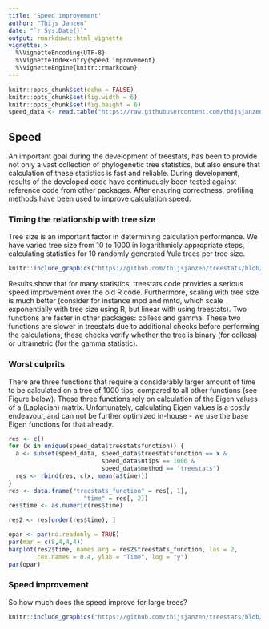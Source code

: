 ```yaml
---
title: 'Speed improvement'
author: "Thijs Janzen"
date: "`r Sys.Date()`"
output: rmarkdown::html_vignette
vignette: >
  %\VignetteEncoding{UTF-8}
  %\VignetteIndexEntry{Speed improvement}
  %\VignetteEngine{knitr::rmarkdown}
---
```


```r
knitr::opts_chunk$set(echo = FALSE)
knitr::opts_chunk$set(fig.width = 6)
knitr::opts_chunk$set(fig.height = 6)
speed_data <- read.table("https://raw.githubusercontent.com/thijsjanzen/treestats-scripts/main/Figure_S3_S4/timings.txt", header = TRUE)

```

## Speed

An important goal during the development of treestats, has been to
provide not only a vast collection of phylogenetic tree statistics, but
also ensure that calculation of these statistics is fast and reliable.
During development, results of the developed code have continuously been
tested against reference code from other packages. After ensuring
correctness, profiling methods have been used to improve calculation
speed.

### Timing the relationship with tree size

Tree size is an important factor in determining calculation performance.
We have varied tree size from 10 to 1000 in logarithmicly appropriate
steps, calculating statistics for 10 randomly generated Yule trees per
tree size.

```r
knitr::include_graphics("https://github.com/thijsjanzen/treestats/blob/main/layout/Figure_S3.png?raw=true")
```

Results show that for many statistics, treestats code provides a serious speed
improvement over the old R code. Furthermore, scaling with tree size is much 
better (consider for instance mpd and mntd, which scale exponentially with tree
size using R, but linear with using treestats). Two functions are faster in 
other packages: colless and gamma. These two functions are slower in treestats
due to additional checks before performing the calculations, these checks verify
whether the tree is binary (for colless) or ultrametric (for the gamma statistic).

### Worst culprits

There are three functions that require a considerably larger amount of time to
be calculated on a tree of 1000 tips, compared to all other functions (see 
Figure below). These three functions rely on calculation of the Eigen values of
a (Laplacian) matrix. Unfortunately, calculating Eigen values is a costly 
endeavour, and can not be further optimized in-house - we use the base Eigen
functions for that already. 
```r
res <- c()
for (x in unique(speed_data$treestatsfunction)) {
  a <- subset(speed_data, speed_data$treestatsfunction == x &
                          speed_data$ntips == 1000 &
                          speed_data$method == "treestats")
  res <- rbind(res, c(x, mean(a$time)))
}
res <- data.frame("treestats_function" = res[, 1],
                     "time" = res[, 2])
res$time <- as.numeric(res$time) 

res2 <- res[order(res$time), ]

```

```r
opar <- par(no.readonly = TRUE)
par(mar = c(8,4,4,4))
barplot(res2$time, names.arg = res2$treestats_function, las = 2,
        cex.names = 0.4, ylab = "Time", log = "y")
par(opar)
```
### Speed improvement
So how much does the speed improve for large trees?

```r
knitr::include_graphics("https://github.com/thijsjanzen/treestats/blob/main/layout/Figure_S4.png?raw=true")
```
